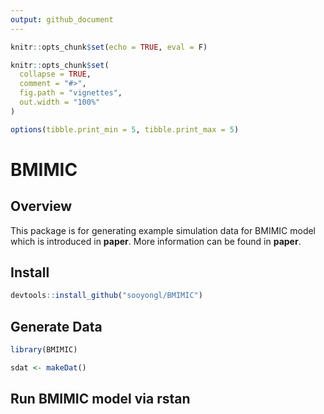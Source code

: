 ```yaml
---
output: github_document
---
```


```r
knitr::opts_chunk$set(echo = TRUE, eval = F)

knitr::opts_chunk$set(
  collapse = TRUE,
  comment = "#>",
  fig.path = "vignettes",
  out.width = "100%"
)

options(tibble.print_min = 5, tibble.print_max = 5)
```

# BMIMIC

## Overview

This package is for generating example simulation data for BMIMIC model which is introduced in **paper**. More information can be found in **paper**.

## Install

```r
devtools::install_github("sooyongl/BMIMIC")
```


## Generate Data

```r
library(BMIMIC)

sdat <- makeDat()
```


## Run BMIMIC model via rstan

```r

```

